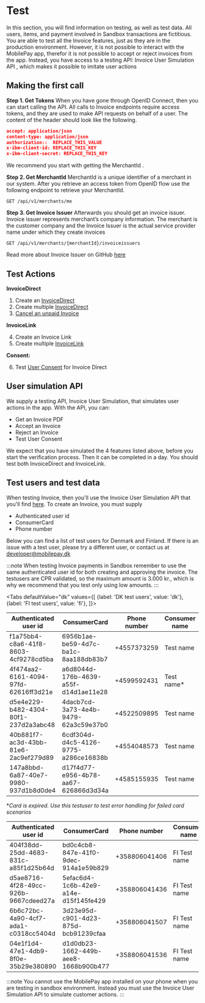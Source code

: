 
# Test

In this section, you will find information on testing, as well as test data. All users, items, and payment involved in Sandbox transactions are fictitious. You are able to test all the Invoice features, just as they are in the production environment. However, it is not possible to interact with the MobilePay app, therefor it is not possible to accept or reject invoices from the app. Instead, you have access to a testing API: Invoice User Simulation API , which makes it possible to imitate user actions

## Making the first call

**Step 1. Get Tokens**
When you have gone through OpenID Connect, then you can start calling the API. All calls to Invoice endpoints require access tokens, and they are used to make API requests on behalf of a user.  The content of the header should look like the following. 

 ```json title="Header examples"
 accept: application/json
 content-type: application/json
 authorization::  REPLACE_THIS_VALUE
 x-ibm-client-id: REPLACE_THIS_KEY
 x-ibm-client-secret: REPLACE_THIS_KEY
 ```

We recommend you start with getting the MerchantId .

**Step 2. Get MerchantId**
MerchantId is a unique identifier of a merchant in our system. After you retrieve an access token from OpenID flow use the following endpoint to retrieve your MerchantId.

`GET /api/v1/merchants/me`

**Step 3. Get Invoice Issuer**
Afterwards you should get an invoice issuer. Invoice issuer represents merchant’s company information. The merchant is the customer company and the Invoice Issuer is the actual service provider name under which they create invoices

`GET /api/v1/merchants/{merchantId}/invoiceissuers`

Read more about Invoice Issuer on GitHub [here](https://mobilepaydev.github.io/MobilePay-Invoice/invoice_issuers)

## Test Actions 
**InvoiceDirect**

1. Create an [InvoiceDirect](https://mobilepaydev.github.io/MobilePay-Invoice/api_reference#direct)
2. Create multiple [InvoiceDirect](https://mobilepaydev.github.io/MobilePay-Invoice/api_reference#direct)
3. [Cancel an unpaid Invoice](https://mobilepaydev.github.io/MobilePay-Invoice/api_reference#canceling)

**InvoiceLink**

4. Create an Invoice Link
5. Create multiple [InvoiceLink](https://mobilepaydev.github.io/MobilePay-Invoice/api_reference#link)

**Consent:**

6. Test [User Consent](https://mobilepaydev.github.io/MobilePay-Invoice/api_reference#direct-invoice-consent) for Invoice Direct

## User simulation API

We supply a testing API, Invoice User Simulation, that simulates user actions in the app. With the API, you can:

- Get an Invoice PDF
- Accept an Invoice
- Reject an Invoice
- Test User Consent

We expect that you have simulated the 4 features listed above, before you start the verification process. Then it can be completed in a day. You should test both InvoiceDirect and InvoiceLink.

## Test users and test data

When testing Invoice, then you'll use the Invoice User Simulation API that you'll find [here](https://sandbox-developer.mobilepay.dk/product). To create an Invoice, you must supply

- Authenticated user id
- ConsumerCard
- Phone number

Below you can find a list of test users for Denmark and Finland. If there is an issue with a test user, please try a different user, or contact us at developer@mobilepay.dk

:::note
When testing Invoice payments in Sandbox remember to use the same authenticated user id for both creating and approving the invoice. The testusers are CPR validated, so the maximum amount is 3.000 kr., which is why we recommend that you test only using low amounts.
:::

<Tabs
defaultValue="dk"
values={[
{label: 'DK test users', value: 'dk'},
{label: 'FI test users', value: 'fi'},
]}>


<TabItem value="dk">

|Authenticated user id | ConsumerCard | Phone number | Consumer name |
|--|--|--|--|
| f1a75bb4-c8a6-41f8-8603-4cf9278cd5ba | 6956b1ae-be59-4d7c-ba1c-8aa188db83b7 | +4557373259 | Test name|
| 4f474aa2-6161-4094-97fd-62616ff3d21e | a6d8044d-176b-4639-a55f-d14d1ae11e28 | +4599592431 | Test name*|
| d5e4e229-b482-4304-80f1-237d2a3abc48 | 4dacb7cd-3a73-4e4b-9479-62a3c59e37b0 | +4522509895 | Test name|
| 40b881f7-ac3d-43bb-81e6-2ac9ef279d89 | 6cdf304d-d4c5-4126-9775-a286ce16838b | +4554048573 | Test name|
| 147a8bbd-6a87-40e7-9980-937d1b8d0de4 | d17f4d77-e956-4b78-aa67-626866d3d34a | +4585155935 | Test name|
**Card is expired. Use this testuser to test error handling for failed card scenarios*

</TabItem>

<TabItem value="fi">

|Authenticated user id | ConsumerCard | Phone number | Consumer name |
|--|--|--|--|
| 404f38dd-25dd-4683-831c-a85f1d25b64d | bd0c4cb8-847e-41f0-9dec-914a1e59b829 | +358806041406 | FI Test name|
| d5ae8716-4f28-49cc-926b-9667cdeed27a | 5efac6d4-1c6b-42e9-a14e-d15f145fe429 | +358806041436 | FI Test name|
| 6b6c72bc-4a90-4cf7-ada1-c0318cc5404d | 3d23e95d-c901-4d23-875d-bcb91239cfaa | +358806041507 | FI Test name|
| 04e1f1d4-47e1-4db9-8f0e-35b29e380890 | d1d0db23-1662-449b-aee8-1668b900b477 | +358806041536 | FI Test name|

</TabItem>
</Tabs>

:::note
You cannot use the MobilePay app installed on your phone when you are testing in sandbox environment. 
Instead you must use the Invoice User Simulation API to simulate customer actions.
:::
